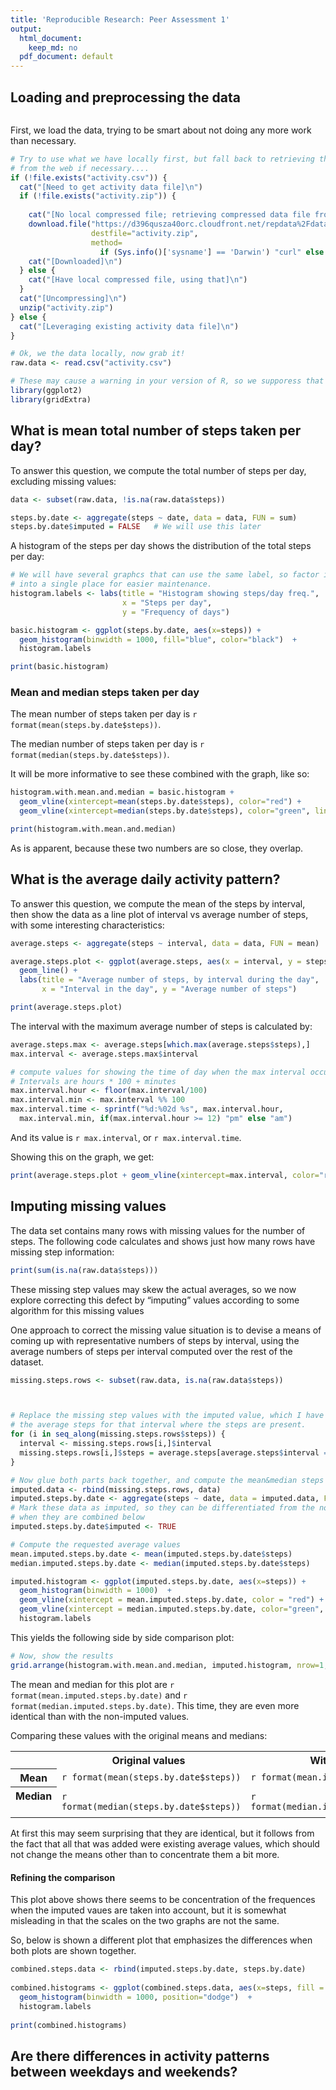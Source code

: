 ```yaml
---
title: 'Reproducible Research: Peer Assessment 1'
output:
  html_document:
    keep_md: no
  pdf_document: default
---
```



## Loading and preprocessing the data

```r
```

First, we load the data, trying to be smart about not doing any more work than necessary.

```r

# Try to use what we have locally first, but fall back to retrieving the data file
# from the web if necessary....
if (!file.exists("activity.csv")) {
  cat("[Need to get activity data file]\n")
  if (!file.exists("activity.zip")) {
    
    cat("[No local compressed file; retrieving compressed data file from the network]\n")
    download.file("https://d396qusza40orc.cloudfront.net/repdata%2Fdata%2Factivity.zip",
                  destfile="activity.zip", 
                  method=
                    if (Sys.info()['sysname'] == 'Darwin') "curl" else "wget")
    cat("[Downloaded]\n")
  } else {
    cat("[Have local compressed file, using that]\n")
  }
  cat("[Uncompressing]\n")
  unzip("activity.zip")
} else {
  cat("[Leveraging existing activity data file]\n")
}

# Ok, we the data locally, now grab it!
raw.data <- read.csv("activity.csv")

# These may cause a warning in your version of R, so we supporess that by using the warning option above
library(ggplot2)
library(gridExtra)
```


## What is mean total number of steps taken per day?

To answer this question, we compute the total number of steps per day, excluding missing values:

```r

data <- subset(raw.data, !is.na(raw.data$steps))

steps.by.date <- aggregate(steps ~ date, data = data, FUN = sum)
steps.by.date$imputed = FALSE   # We will use this later
```

A histogram of the steps per day shows the distribution of the total steps per day:

```r

# We will have several graphcs that can use the same label, so factor its definition
# into a single place for easier maintenance.
histogram.labels <- labs(title = "Histogram showing steps/day freq.",
                         x = "Steps per day", 
                         y = "Frequency of days")

basic.histogram <- ggplot(steps.by.date, aes(x=steps)) +  
  geom_histogram(binwidth = 1000, fill="blue", color="black")  + 
  histogram.labels

print(basic.histogram)
```

### Mean and median steps taken per day

The mean number of steps taken per day is `r format(mean(steps.by.date$steps))`.

The median number of steps taken per day is `r format(median(steps.by.date$steps))`.

It will be more informative to see these combined with the graph, like so:

```r

histogram.with.mean.and.median = basic.histogram +
  geom_vline(xintercept=mean(steps.by.date$steps), color="red") +
  geom_vline(xintercept=median(steps.by.date$steps), color="green", linetype="longdash")

print(histogram.with.mean.and.median)

```

As is apparent, because these two numbers are so close, they overlap.

## What is the average daily activity pattern?

To answer this question, we compute the mean of the steps by interval, then show the data as a line plot of interval vs average number of steps, with some interesting characteristics:

```r
average.steps <- aggregate(steps ~ interval, data = data, FUN = mean)

average.steps.plot <- ggplot(average.steps, aes(x = interval, y = steps)) + 
  geom_line() +
  labs(title = "Average number of steps, by interval during the day", 
       x = "Interval in the day", y = "Average number of steps")

print(average.steps.plot)
```

The interval with the maximum average number of steps is calculated by:
```r
average.steps.max <- average.steps[which.max(average.steps$steps),]
max.interval <- average.steps.max$interval

# compute values for showing the time of day when the max interval occurred
# Intervals are hours * 100 + minutes
max.interval.hour <- floor(max.interval/100)
max.interval.min <- max.interval %% 100
max.interval.time <- sprintf("%d:%02d %s", max.interval.hour, 
  max.interval.min, if(max.interval.hour >= 12) "pm" else "am")
```

And its value is `r max.interval`, or `r max.interval.time`.

Showing this on the graph, we get:

```r
print(average.steps.plot + geom_vline(xintercept=max.interval, color="red"))
```

## Imputing missing values

The data set contains many rows with missing values for the number of steps.  The following code calculates and shows just how many rows have missing step information:

```r
print(sum(is.na(raw.data$steps)))
```

These missing step values may skew the actual averages, so we now explore correcting this defect by "imputing" values according to some algorithm for this missing values

One approach to correct the missing value situation is to devise a means of coming up with representative numbers of steps by interval, using the average numbers of steps per interval computed over the rest of the dataset.

```r
missing.steps.rows <- subset(raw.data, is.na(raw.data$steps))



# Replace the missing step values with the imputed value, which I have chosen to be
# the average steps for that interval where the steps are present.
for (i in seq_along(missing.steps.rows$steps)) {
  interval <- missing.steps.rows[i,]$interval
  missing.steps.rows[i,]$steps = average.steps[average.steps$interval == interval,]$steps
}

# Now glue both parts back together, and compute the mean&median steps by date for it
imputed.data <- rbind(missing.steps.rows, data)
imputed.steps.by.date <- aggregate(steps ~ date, data = imputed.data, FUN = sum)
# Mark these data as imputed, so they can be differentiated from the non-imputed data
# when they are combined below
imputed.steps.by.date$imputed <- TRUE

# Compute the requested average values
mean.imputed.steps.by.date <- mean(imputed.steps.by.date$steps)
median.imputed.steps.by.date <- median(imputed.steps.by.date$steps)

imputed.histogram <- ggplot(imputed.steps.by.date, aes(x=steps)) +
  geom_histogram(binwidth = 1000)  + 
  geom_vline(xintercept = mean.imputed.steps.by.date, color = "red") +
  geom_vline(xintercept = median.imputed.steps.by.date, color="green", linetype="longdash") +
  histogram.labels
```

This yields the following side by side comparison plot:

```r
    
# Now, show the results
grid.arrange(histogram.with.mean.and.median, imputed.histogram, nrow=1, ncol=2)
```

The mean and median for this plot are `r format(mean.imputed.steps.by.date)` and 
`r format(median.imputed.steps.by.date)`.  This time, they are even more identical than with the non-imputed values. 

Comparing these values with the original means and medians:

<table>
  <tr>
    <th></th>
    <th>Original values&nbsp;&nbsp;</th>
    <th>With imputed</th>
  </tr>
  <tr>
    <th>Mean</th>
    <td>`r format(mean(steps.by.date$steps))`</td>
    <td>`r format(mean.imputed.steps.by.date)`</td>
  </tr>
  <tr>
    <th>Median &nbsp;</th>
    <td>`r format(median(steps.by.date$steps))`</td>
    <td>`r format(median.imputed.steps.by.date)`</td>
  </tr>
</table>

<p/>
At first this may seem surprising that they are identical, but it follows from the fact that all that was added were existing average values, which should not change the means other than to concentrate them a bit more.

#### Refining the comparison

This plot above shows there seems to be concentration of the frequences when the imputed vaues are taken into account, but it is somewhat misleading in that the scales on the two graphs are not the same.

So, below is shown a different plot that emphasizes the differences when both plots are shown together.

```r

combined.steps.data <- rbind(imputed.steps.by.date, steps.by.date)
  
combined.histograms <- ggplot(combined.steps.data, aes(x=steps, fill = imputed) ) + 
  geom_histogram(binwidth = 1000, position="dodge")  + 
  histogram.labels
  
print(combined.histograms)
```



## Are there differences in activity patterns between weekdays and weekends?
